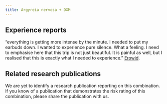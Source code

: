 ---
title: Argyreia nervosa + DXM
---
## Experience reports

“everything is getting more intense by the minute. I needed to put my earbuds down. I wanted to experience pure silence. What a feeling. I need to emphasise here that this trip is not just beautiful. It is painful as well, but I realised that this is exactly what I needed to experience.” [Erowid](https://erowid.org/experiences/exp.php?ID=116498).

## Related research publications

We are yet to identify a research publication reporting on this combination. If you know of a publication that demonstrates the risk rating of this combination, please share the publication with us.

